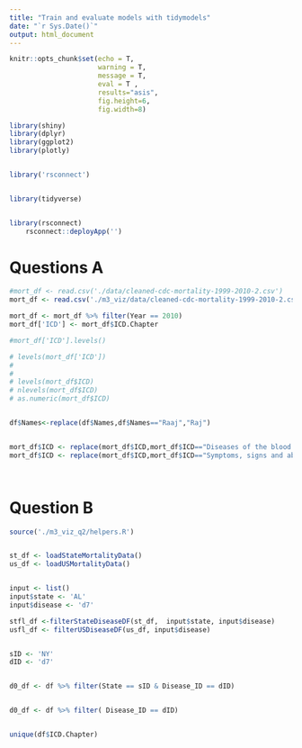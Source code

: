 ```yaml
---
title: "Train and evaluate models with tidymodels"
date: "`r Sys.Date()`"
output: html_document
---
```


```r

knitr::opts_chunk$set(echo = T,
                      warning = T,
                      message = T,
                      eval = T ,
                      results="asis",
                      fig.height=6,
                      fig.width=8)

```



```r
 
library(shiny)
library(dplyr)
library(ggplot2)
library(plotly)


library('rsconnect')


library(tidyverse)

```



```r




```



```r

library(rsconnect)
    rsconnect::deployApp('')


```




# Questions A

```r

#mort_df <- read.csv('./data/cleaned-cdc-mortality-1999-2010-2.csv')
mort_df <- read.csv('./m3_viz/data/cleaned-cdc-mortality-1999-2010-2.csv')

mort_df <- mort_df %>% filter(Year == 2010)
mort_df['ICD'] <- mort_df$ICD.Chapter

#mort_df['ICD'].levels()

# levels(mort_df['ICD'])
# 
# 
# levels(mort_df$ICD)
# nlevels(mort_df$ICD)
# as.numeric(mort_df$ICD)



```




```r


df$Names<-replace(df$Names,df$Names=="Raaj","Raj")


mort_df$ICD <- replace(mort_df$ICD,mort_df$ICD=="Diseases of the blood and blood-forming organs and certain disorders involving the immune mechanism","Diseases of the blood and blood-forming organ")
mort_df$ICD <- replace(mort_df$ICD,mort_df$ICD=="Symptoms, signs and abnormal clinical and laboratory findings, not elsewhere classified"  ,"Symptoms not elsewhere classified")

  

```







# Question B



```r

source('./m3_viz_q2/helpers.R')


st_df <- loadStateMortalityData()
us_df <- loadUSMortalityData()


input <- list()
input$state <- 'AL'
input$disease <- 'd7'

stfl_df <-filterStateDiseaseDF(st_df,  input$state, input$disease)
usfl_df <- filterUSDiseaseDF(us_df, input$disease)



```













```r

sID <- 'NY'
dID <- 'd7'


d0_df <- df %>% filter(State == sID & Disease_ID == dID)


d0_df <- df %>% filter( Disease_ID == dID)



```










```r

unique(df$ICD.Chapter)


```



































































